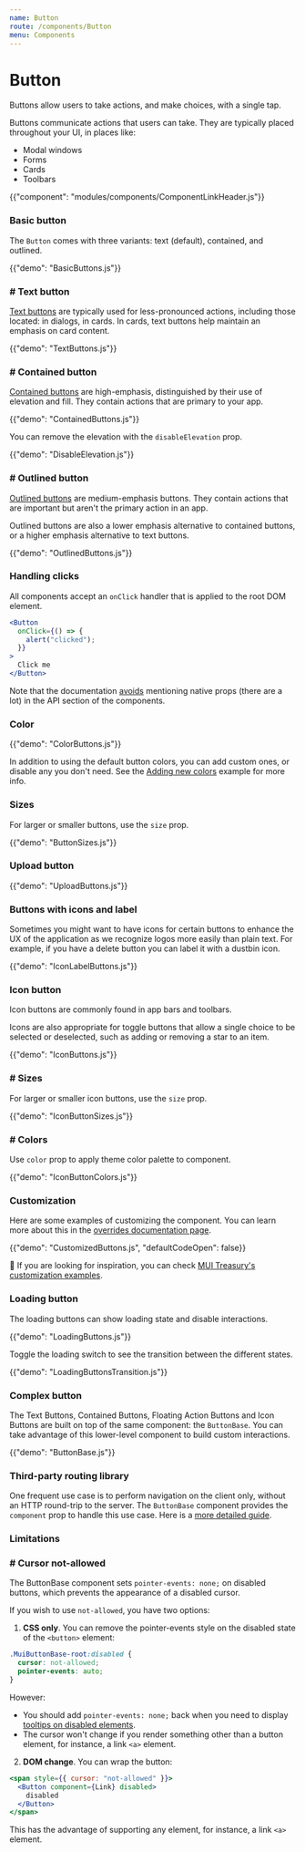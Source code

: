 ```yaml
---
name: Button
route: /components/Button
menu: Components
---
```


# Button

<p class="description">
  Buttons allow users to take actions, and make choices, with a single tap.
</p>

Buttons communicate actions that users can take. They are typically placed throughout your UI, in places like:

- Modal windows
- Forms
- Cards
- Toolbars

{{"component": "modules/components/ComponentLinkHeader.js"}}

### Basic button

The `Button` comes with three variants: text (default), contained, and outlined.

{{"demo": "BasicButtons.js"}}

### # Text button

[Text buttons](https://material.io/components/buttons#text-button)
are typically used for less-pronounced actions, including those located: in dialogs, in cards.
In cards, text buttons help maintain an emphasis on card content.

{{"demo": "TextButtons.js"}}

### # Contained button

[Contained buttons](https://material.io/components/buttons#contained-button)
are high-emphasis, distinguished by their use of elevation and fill.
They contain actions that are primary to your app.

{{"demo": "ContainedButtons.js"}}

You can remove the elevation with the `disableElevation` prop.

{{"demo": "DisableElevation.js"}}

### # Outlined button

[Outlined buttons](https://material.io/components/buttons#outlined-button) are medium-emphasis buttons.
They contain actions that are important but aren't the primary action in an app.

Outlined buttons are also a lower emphasis alternative to contained buttons,
or a higher emphasis alternative to text buttons.

{{"demo": "OutlinedButtons.js"}}

### Handling clicks

All components accept an `onClick` handler that is applied to the root DOM element.

```jsx
<Button
  onClick={() => {
    alert("clicked");
  }}
>
  Click me
</Button>
```

Note that the documentation [avoids](/guides/api/#native-properties) mentioning native props (there are a lot) in the API section of the components.

### Color

{{"demo": "ColorButtons.js"}}

In addition to using the default button colors, you can add custom ones, or disable any you don't need. See the [Adding new colors](/customization/palette/#adding-new-colors) example for more info.

### Sizes

For larger or smaller buttons, use the `size` prop.

{{"demo": "ButtonSizes.js"}}

### Upload button

{{"demo": "UploadButtons.js"}}

### Buttons with icons and label

Sometimes you might want to have icons for certain buttons to enhance the UX of the application as we recognize logos more easily than plain text. For example, if you have a delete button you can label it with a dustbin icon.

{{"demo": "IconLabelButtons.js"}}

### Icon button

Icon buttons are commonly found in app bars and toolbars.

Icons are also appropriate for toggle buttons that allow a single choice to be selected or
deselected, such as adding or removing a star to an item.

{{"demo": "IconButtons.js"}}

### # Sizes

For larger or smaller icon buttons, use the `size` prop.

{{"demo": "IconButtonSizes.js"}}

### # Colors

Use `color` prop to apply theme color palette to component.

{{"demo": "IconButtonColors.js"}}

### Customization

Here are some examples of customizing the component.
You can learn more about this in the [overrides documentation page](/customization/how-to-customize/).

{{"demo": "CustomizedButtons.js", "defaultCodeOpen": false}}

🎨 If you are looking for inspiration, you can check [MUI Treasury's customization examples](https://mui-treasury.com/styles/button/).

### Loading button

The loading buttons can show loading state and disable interactions.

{{"demo": "LoadingButtons.js"}}

Toggle the loading switch to see the transition between the different states.

{{"demo": "LoadingButtonsTransition.js"}}

### Complex button

The Text Buttons, Contained Buttons, Floating Action Buttons and Icon Buttons are built on top of the same component: the `ButtonBase`.
You can take advantage of this lower-level component to build custom interactions.

{{"demo": "ButtonBase.js"}}

### Third-party routing library

One frequent use case is to perform navigation on the client only, without an HTTP round-trip to the server.
The `ButtonBase` component provides the `component` prop to handle this use case.
Here is a [more detailed guide](/guides/routing/#button).

### Limitations

### # Cursor not-allowed

The ButtonBase component sets `pointer-events: none;` on disabled buttons, which prevents the appearance of a disabled cursor.

If you wish to use `not-allowed`, you have two options:

1. **CSS only**. You can remove the pointer-events style on the disabled state of the `<button>` element:

```css
.MuiButtonBase-root:disabled {
  cursor: not-allowed;
  pointer-events: auto;
}
```

However:

- You should add `pointer-events: none;` back when you need to display [tooltips on disabled elements](/components/tooltips/#disabled-elements).
- The cursor won't change if you render something other than a button element, for instance, a link `<a>` element.

2. **DOM change**. You can wrap the button:

```jsx
<span style={{ cursor: "not-allowed" }}>
  <Button component={Link} disabled>
    disabled
  </Button>
</span>
```

This has the advantage of supporting any element, for instance, a link `<a>` element.
